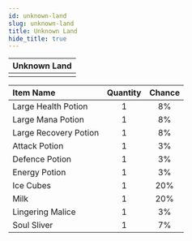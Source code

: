 ---
id: unknown-land
slug: unknown-land
title: Unknown Land
hide_title: true
---


| Unknown Land |
| :------------: |
| <MapIcon iconId="153"/> |

|Item Name|Quantity|Chance|
|:--|:-:|:-:|
| <ItemIcon iconId="1004" height="32" /> Large Health Potion|1|8%|
| <ItemIcon iconId="1007" height="32" /> Large Mana Potion|1|8%|
| <ItemIcon iconId="1010" height="32" /> Large Recovery Potion|1|8%|
| <ItemIcon iconId="1246" height="32" /> Attack Potion|1|3%|
| <ItemIcon iconId="1247" height="32" /> Defence Potion|1|3%|
| <ItemIcon iconId="1248" height="32" /> Energy Potion|1|3%|
| <ItemIcon iconId="2307" height="32" /> Ice Cubes|1|20%|
| <ItemIcon iconId="2308" height="32" /> Milk|1|20%|
| <ItemIcon iconId="2877" height="32" /> Lingering Malice|1|3%|
| <ItemIcon iconId="2703" height="32" /> Soul Sliver|1|7%|


